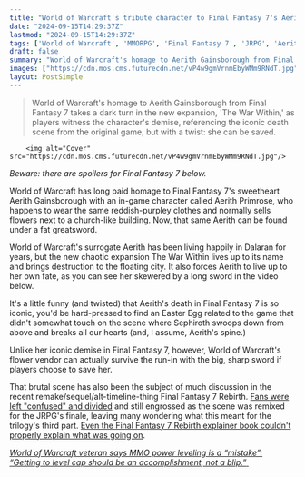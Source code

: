 ```yaml
---
title: "World of Warcraft's tribute character to Final Fantasy 7's Aerith found impaled by a greatsword after The War Within's release"
date: "2024-09-15T14:29:37Z"
lastmod: "2024-09-15T14:29:37Z"
tags: ['World of Warcraft', 'MMORPG', 'Final Fantasy 7', 'JRPG', 'Aerith Gainsborough', 'Easter Egg', 'The War Within']
draft: false
summary: "World of Warcraft's homage to Aerith Gainsborough from Final Fantasy 7 takes a dark turn in the new expansion, 'The War Within,' as players witness the character's demise, referencing the iconic death scene from the original game, but with a twist: she can be saved."
images: ["https://cdn.mos.cms.futurecdn.net/vP4w9gmVrnmEbyWMm9RNdT.jpg"]
layout: PostSimple
---
```

> World of Warcraft's homage to Aerith Gainsborough from Final Fantasy 7 takes a dark turn in the new expansion, 'The War Within,' as players witness the character's demise, referencing the iconic death scene from the original game, but with a twist: she can be saved.


        <img alt="Cover" src="https://cdn.mos.cms.futurecdn.net/vP4w9gmVrnmEbyWMm9RNdT.jpg"/>
        
*Beware: there are spoilers for Final Fantasy 7 below.* 

World of Warcraft has long paid homage to Final Fantasy 7's sweetheart Aerith Gainsborough with an in-game character called Aerith Primrose, who happens to wear the same reddish-purpley clothes and normally sells flowers next to a church-like building. Now, that same Aerith can be found under a fat greatsword. 

World of Warcraft's surrogate Aerith has been living happily in Dalaran for years, but the new chaotic expansion The War Within lives up to its name and brings destruction to the floating city. It also forces Aerith to live up to her own fate, as you can see her skewered by a long sword in the video below.

It's a little funny (and twisted) that Aerith's death in Final Fantasy 7 is so iconic, you'd be hard-pressed to find an Easter Egg related to the game that didn't somewhat touch on the scene where Sephiroth swoops down from above and breaks all our hearts (and, I assume, Aerith's spine.)

Unlike her iconic demise in Final Fantasy 7, however, World of Warcraft's flower vendor can actually survive the run-in with the big, sharp sword if players choose to save her.

That brutal scene has also been the subject of much discussion in the recent remake/sequel/alt-timeline-thing Final Fantasy 7 Rebirth. [Fans were left "confused" and divided](https://www.gamesradar.com/final-fantasy-7-rebirths-confusing-as-fk-ending-leaves-fans-divided-but-engrossed-in-piecing-together-what-it-all-means-for-the-rpgs-future/#:~:text=Cloud%20appears%20to%20save%20Aerith,multiverse%20narrative%20meshes%20with%20events.) and still engrossed as the scene was remixed for the JRPG's finale, leaving many wondering what this meant for the trilogy's third part. [Even the Final Fantasy 7 Rebirth explainer book couldn't properly explain what was going on](https://www.gamesradar.com/even-the-final-fantasy-7-rebirth-explainer-book-cant-explain-whats-up-with-the-jrpgs-divisive-ending/).

[<em>World of Warcraft veteran says MMO power leveling is a “mistake”: “Getting to level cap should be an accomplishment, not a blip.”</em> ](https://www.gamesradar.com/games/world-of-warcraft/world-of-warcraft-veteran-says-mmo-power-leveling-is-a-mistake-getting-to-level-cap-should-be-an-accomplishment-not-a-blip/)
        